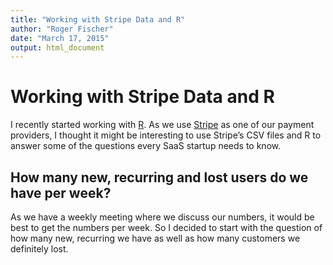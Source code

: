 ```yaml
---
title: "Working with Stripe Data and R"
author: "Roger Fischer"
date: "March 17, 2015"
output: html_document
---
```


# Working with Stripe Data and R

I recently started working with [R](http://www.r-project.org/ "The R Project for Statistical Computing"). As we use [Stripe](https://stripe.com) as one of our payment providers, I thought it might be interesting to use Stripe's CSV files and R to answer some of the questions every SaaS startup needs to know.


## How many new, recurring and lost users do we have per week?
As we have a weekly meeting where we discuss our numbers, it would be best to get the numbers per week. So I decided to start with the question of how many new, recurring we have as well as how many customers we definitely lost.




